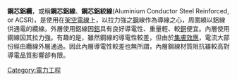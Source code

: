 '''鋼芯鋁纜'''，或稱'''鋼芯鋁線'''、'''鋼芯鋁絞線'''(Aluminium Conductor Steel Reinforced, or ACSR)，是使用在[[架空電線|架空電線]]上，以拉力強之[[鋼|鋼]]線作為導線之心，周圍繞以鋁線供通電的纜線。外層使用鋁線因[[鋁|鋁]]具有良好導電性、重量輕、較[[銅|銅]]便宜。內層使用鋼線因其拉力強。有趣的是，雖然鋼線的導電性較差，但由於[[集膚效應|集膚效應]]，電流大部份經由纜線外層通過。因此內層導電性較差也無所謂，內層鋼線材質阻抗雖較高對導電品質影響卻有限。

[[Category:電力工程|Category:電力工程]]